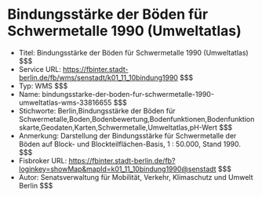 # Bindungsstärke der Böden für Schwermetalle 1990 (Umweltatlas)
- Titel: Bindungsstärke der Böden für Schwermetalle 1990 (Umweltatlas) $$$
- Service URL: https://fbinter.stadt-berlin.de/fb/wms/senstadt/k01_11_10bindung1990 $$$
- Typ: WMS $$$
- Name: bindungsstarke-der-boden-fur-schwermetalle-1990-umweltatlas-wms-33816655 $$$
- Stichworte: Berlin,Bindungsstärke der Böden für Schwermetalle,Boden,Bodenbewertung,Bodenfunktionen,Bodenfunktionskarte,Geodaten,Karten,Schwermetalle,Umweltatlas,pH-Wert $$$
- Anmerkung: Darstellung der Bindungsstärke für Schwermetalle der Böden auf Block- und Blockteilflächen-Basis, 1 : 50.000, Stand 1990. $$$
- Fisbroker URL: https://fbinter.stadt-berlin.de/fb?loginkey=showMap&mapId=k01_11_10bindung1990@senstadt $$$
- Autor: Senatsverwaltung für Mobilität, Verkehr, Klimaschutz und Umwelt Berlin $$$
